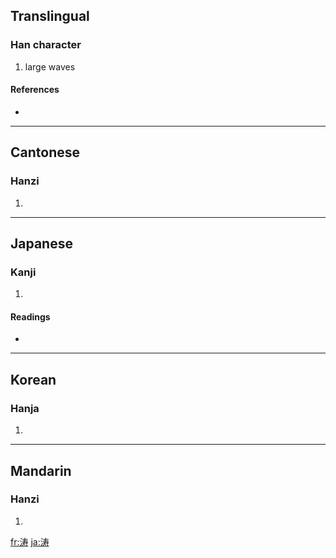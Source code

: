 {{see|濤}}
==Translingual==

===Han character===
{{Han char|rn=85|rad=水|as=07|sn=10|four=|canj=水手大戈 (EQKI)}}

# large waves

====References====
* {{Han ref|kx=0627.311|hdz=31618.110|uh=6D9B|ud=28059}}

----

==Cantonese==

===Hanzi===
{{yue-hanzi|jyut=|y=tou4}}

# {{defn|Cantonese}}

----

==Japanese==

===Kanji===
{{ja-kanji|grade=|rs=水07}}

# {{defn|Japanese}}

====Readings====
* {{ja-readings|on=[[とう]] (tō)|kun=[[なみ]] (nami)}}

----

==Korean==

===Hanja===
{{ko-hanja|hangeul=도|eumhun=물결|rv=|mr=|y=}}

# {{defn|Korean}}

----

==Mandarin==

===Hanzi===
{{cmn-hanzi|tra=濤|pin=[[tāo]] ([[tao1]])|wg=t'ao<sup>1</sup>}}

# {{defn|Mandarin}}

[[fr:涛]]
[[ja:涛]]